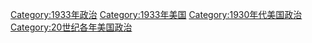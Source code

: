 [[Category:1933年政治|Category:1933年政治]]
[[Category:1933年美国|Category:1933年美国]]
[[Category:1930年代美国政治|Category:1930年代美国政治]]
[[Category:20世纪各年美国政治|Category:20世纪各年美国政治]]